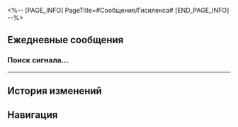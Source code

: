 <%-- [PAGE_INFO]
PageTitle=#Сообщения/Гисиленса#
[END_PAGE_INFO] --%>
{{Сообщение Инфобокс
|id          = 1410
|Изображение = Персонаж Гисиленса Иконка.png
|Тип         = Персонаж
|Отправитель = Гисиленса
|ПодписьСоо  = Привет. Выпьем медового нектара?
|Фракция     = Амфореус
}}

==Ежедневные сообщения==
===Поиск сигнала...===
{{Сообщения|текст =
:{{Диалог|Предупреждение}} Поиск сигнала...
:{{Диалог|Предупреждение}} Нестабильное соединение
:{{Диалог|Предупреждение}} Файл «Звуки моря ♫» отправлен
:'''Гисиленса:''' Серый малёк, тебе слышно? Секундочку! Слышно? [Обнаружен шум. Не удаётся распознать.]
:{{Диалог|Предупреждение}} [Преобразование голосового сообщения завершено]
:'''Гисиленса:''' Нам следовало бы разделить бутылочку медового нектара и вместе потанцевать: раньше делали после возвращения с поля боя. Но я знаю, что ты здесь не останешься, и твоё дальнейшее путешествие будет полно ещё больших опасностей. Жаль только, что я не успеваю устроить для тебя победный пир.
:{{Диалог|Предупреждение}} [Преобразование голосового сообщения завершено]
:'''Гисиленса:''' Звуки моря со мной уже тысячу лет, и я дарю их тебе вместе с моей любимой песней. Отдохни хорошенько, и пусть тебе приснятся хорошие сны.
:{{Диалог|Предупреждение}} [Преобразование голосового сообщения завершено]
:'''Гисиленса:''' ♫ Взлетает разбитый клинок, пока ветра стихи читают, падает зимний снежок, а буря утихает ♫
:{{Диалог|Предупреждение}} [Преобразование голосового сообщения завершено]
:'''Гисиленса:''' ♫ Волнами бушует медовый нектар, его барашки из пены распускаются цветами. Повеселимся же на пиру в последний раз ♫
:{{Диалог|Предупреждение}} [Преобразование голосового сообщения завершено]
:'''Гисиленса:''' ♫ На острие моего клинка пляшут золотые платья и лазурные огоньки ♫
:{{Диалог|Предупреждение}} [Преобразование голосового сообщения завершено]
:'''Гисиленса:''' ♫ О волны, не уносите их, не покидайте сердца моего ♫
:{{Диалог|Предупреждение}} [Преобразование голосового сообщения завершено]
:'''Гисиленса:''' ♫ Подступает новый рассвет, но почему ты уходишь, прилив? ♫
:{{Диалог|Предупреждение}} [Преобразование голосового сообщения завершено]
:'''Гисиленса:''' ♫ Почему ты уходишь? ♫
:{{Диалог|Предупреждение}} [Преобразование голосового сообщения завершено]
:'''Гисиленса:''' [Слишком низкая громкость, голосовое сообщение не распознано]
:'''Гисиленса:''' Серый малёк, пусть каждый твой шаг сопровождает нежный шум волн.
:{{Диалог|Предупреждение}} [Преобразование голосового сообщения завершено]
:'''Гисиленса:''' Кстати, тот океан за пределами неба... он из твоих воспоминаний, да?
:{{Диалог|Предупреждение}} [Преобразование голосового сообщения завершено]
:'''Гисиленса:''' Да, мне нравится. Очень-очень.
:{{Диалог|Предупреждение}} [Преобразование голосового сообщения завершено]
:{{Диалог|Предупреждение}} Нестабильное соединение
:'''Гисиленса:''' Когда. Получишь. Помоги. Сохрани. Красоту. Я. Не могу. Чувства. При встрече. Смогу. Настоящие. Чувства.
:{{Диалог|Предупреждение}} [Преобразование голосового сообщения завершено]
:{Выбор} {{MC|ж=Послушала|м=Послушал}}.
::'''(Первопроходец):''' {{MC|ж=Послушала|м=Послушал}}. Очень красивая песня.
::'''(Первопроходец):''' И все наверняка услышат.
:{Выбор} Споёшь ещё раз!
::'''(Первопроходец):''' Тогда, когда мы со всеми увидимся.
::'''(Первопроходец):''' Споёшь ещё раз!
:{Выбор} Когда мы встретимся?
::'''(Первопроходец):''' Когда мы встретимся?
:{{Диалог|Предупреждение}} Ошибка отправки сообщения.
:{{Диалог|Предупреждение}} Пользователь в настоящее время недоступен. Попробуйте позднее.
}}
----

==История изменений==
{{История изменений|3.5}}

==Навигация==
{{Сообщения Навбокс}}